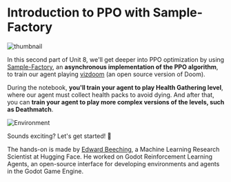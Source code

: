 # Introduction to PPO with Sample-Factory

<img src="https://huggingface.co/datasets/huggingface-deep-rl-course/course-images/resolve/main/en/unit9/thumbnail2.png" alt="thumbnail"/>

In this second part of Unit 8, we'll get deeper into PPO optimization by using [Sample-Factory](https://samplefactory.dev/), an **asynchronous implementation of the PPO algorithm**, to train our agent playing [vizdoom](https://vizdoom.cs.put.edu.pl/) (an open source version of Doom).

During the notebook, **you'll train your agent to play Health Gathering level**, where our agent must collect health packs to avoid dying. And after that, you can **train your agent to play more complex versions of the levels, such as Deathmatch**.

<img src="https://huggingface.co/datasets/huggingface-deep-rl-course/course-images/resolve/main/en/unit10/environments.png" alt="Environment"/>

Sounds exciting? Let's get started! 🚀

The hands-on is made by [Edward Beeching](https://twitter.com/edwardbeeching), a Machine Learning Research Scientist at Hugging Face. He worked on Godot Reinforcement Learning Agents, an open-source interface for developing environments and agents in the Godot Game Engine.
